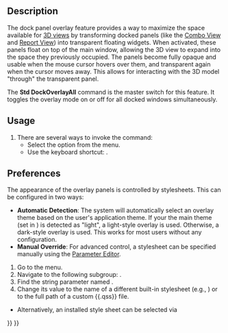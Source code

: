 {{Docnav
|[[Std_ViewDockUndockFullscreen|Std ViewDockUndockFullscreen]]
|[[Std_DockOverlayTransparentAll|Std DockOverlayTransparentAll]]
|[[Std_View_Menu|Std View Menu]]
|IconL=Std_ViewFullscreen.svg
|IconR=
|IconC=Freecad.svg
}}

{{GuiCommand
|Name=Std DockOverlayAll
|MenuLocation=View → Dock panel overlay → Toggle overlay for all
|Workbenches=All
|Shortcut={{KEY|F4}}
|Version=1.0
|SeeAlso=[[Std_DockOverlayTransparentAll]], [[Std_DockOverlayToggle]]
}}

==Description==

The dock panel overlay feature provides a way to maximize the space available for [[3D_view|3D views]] by transforming docked panels (like the [[Combo view|Combo View]] and [[Report view|Report View]]) into transparent floating widgets. When activated, these panels float on top of the main window, allowing the 3D view to expand into the space they previously occupied. The panels become fully opaque and usable when the mouse cursor hovers over them, and transparent again when the cursor moves away. This allows for interacting with the 3D model "through" the transparent panel.

The '''Std DockOverlayAll''' command is the master switch for this feature. It toggles the overlay mode on or off for all docked windows simultaneously.

==Usage==

# There are several ways to invoke the command:
#* Select the {{MenuCommand|View → Dock panel overlay → Toggle overlay for all}} option from the menu.
#* Use the keyboard shortcut: {{KEY|F4}}.

==Preferences==

The appearance of the overlay panels is controlled by stylesheets. This can be configured in two ways:

* '''Automatic Detection''': The system will automatically select an overlay theme based on the user's application theme. If your the main theme (set in {{MenuCommand|Edit → Preferences... → Display → UI → Style sheet (advanced)}}) is detected as "light", a light-style overlay is used. Otherwise, a dark-style overlay is used. This works for most users without any configuration.
* '''Manual Override''': For advanced control, a stylesheet can be specified manually using the [[Parameter_Editor|Parameter Editor]].
# Go to the {{MenuCommand|Tools → Edit parameters...}} menu.
# Navigate to the following subgroup: {{Code|BaseApp → Preferences → MainWindow}}.
# Find the string parameter named {{incode|OverlayActiveStyleSheet}}.
# Change its value to the name of a different built-in stylesheet (e.g., {{Incode|Light Theme + Light Background.qss}}) or to the full path of a custom {{.qss}} file.
* Alternatively, an installed style sheet can be selected via {{MenuCommand|Edit → Preferences... → Display → UI → Overlay style sheet}}

{{Docnav
|[[Std_ViewDockUndockFullscreen|Std ViewDockUndockFullscreen]]
|[[Std_DockOverlayTransparentAll|Std DockOverlayTransparentAll]]
|[[Std_View_Menu|Std View Menu]]
|IconL=Std_ViewFullscreen.svg
|IconR=
|IconC=Freecad.svg
}}

{{Std_Base_navi{{#translation:}}}}
{{Userdocnavi{{#translation:}}}}